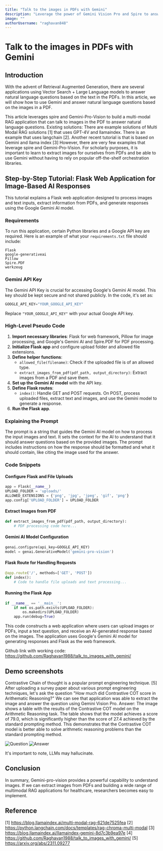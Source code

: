 ```yaml
---
title: "Talk to the images in PDFs with Gemini"
description: "Leverage the power of Gemini Vision Pro and Spire to answer natural language questions based on images in PDFs"
image: ""
authorUsername: "raghavan848"
---
```


# Talk to the images in PDFs with Gemini

## Introduction
With the advent of Retrieval Augmented Generation, there are several applications using Vector Search + Large Language models to answer natural language questions based on the text in the PDFs. In this article, we will show how to use Gemini and answer natural language questions based on the images in a PDF.

This article leverages spire and Gemini-Pro-Vision to build a multi-modal RAG application that can talk to images in the PDF to answer natural language questions.
Existing solutions:
There are example solutions of Multi Modal RAG solutions [1] that uses GPT-4V  and llamaindex. There is an example that uses langchain [2]. Another recent tutorial is that is based on Gemini and llama index [3] However, there are very few examples that leverage spire and Gemini-Pro-Vision. For scholarly purposes, it is important to learn to extract images for ourselves from PDFs and be able to use Gemini without having to rely on popular off-the-shelf orchestration libraries.


## Step-by-Step Tutorial: Flask Web Application for Image-Based AI Responses

This tutorial explains a Flask web application designed to process images and text inputs, extract information from PDFs, and generate responses using the Google Gemini AI model.

### Requirements
To run this application, certain Python libraries and a Google API key are required. Here is an example of what your `requirements.txt` file should include:

```
Flask
google-generativeai
Pillow
Spire.PDF
werkzeug
```

### Gemini API Key
The Gemini API Key is crucial for accessing Google's Gemini AI model. This key should be kept secure and not shared publicly. In the code, it's set as:

```python
GOOGLE_API_KEY="YOUR_GOOGLE_API_KEY"
```

Replace `"YOUR_GOOGLE_API_KEY"` with your actual Google API key.

### High-Level Pseudo Code
1. **Import necessary libraries**: Flask for web framework, Pillow for image processing, and Google's Gemini AI and Spire.PDF for PDF processing.
2. **Initialize Flask app** and configure upload folder and allowed file extensions.
3. **Define helper functions**:
   - `allowed_file(filename)`: Check if the uploaded file is of an allowed type.
   - `extract_images_from_pdf(pdf_path, output_directory)`: Extract images from a PDF and save them.
4. **Set up the Gemini AI model** with the API key.
5. **Define Flask routes**:
   - `index()`: Handle GET and POST requests. On POST, process uploaded files, extract text and images, and use the Gemini model to generate a response.
6. **Run the Flask app**.

### Explaining the Prompt
The prompt is a string that guides the Gemini AI model on how to process the input images and text. It sets the context for the AI to understand that it should answer questions based on the provided images. The prompt includes instructions on how the response should be formatted and what it should contain, like citing the image used for the answer.

### Code Snippets

#### Configure Flask and File Uploads
```python
app = Flask(__name__)
UPLOAD_FOLDER = 'uploads/'
ALLOWED_EXTENSIONS = {'png', 'jpg', 'jpeg', 'gif', 'png'}
app.config['UPLOAD_FOLDER'] = UPLOAD_FOLDER
```

#### Extract Images from PDF
```python
def extract_images_from_pdf(pdf_path, output_directory):
    # PDF processing code here...
```

#### Gemini AI Model Configuration
```python
genai.configure(api_key=GOOGLE_API_KEY)
model = genai.GenerativeModel('gemini-pro-vision')
```

#### Flask Route for Handling Requests
```python
@app.route('/', methods=['GET', 'POST'])
def index():
    # Code to handle file uploads and text processing...
```

#### Running the Flask App
```python
if __name__ == '__main__':
    if not os.path.exists(UPLOAD_FOLDER):
        os.makedirs(UPLOAD_FOLDER)
    app.run(debug=True)
```

This code constructs a web application where users can upload images or PDFs, input a text question, and receive an AI-generated response based on the images. The application uses Google's Gemini AI model for generating responses and Flask as the web framework.

Github link with working code: https://github.com/Raghavan1988/talk_to_images_with_gemini/

## Demo screenshots
Contrastive Chain of thought is a popular prompt engineering technique. [5] After uploading a survey paper about various prompt engineering techniques, let's ask the question "How much did Contrastive COT score in Arithematic Reasoning?"
We can see that application was able to extract the image and answer the question using Gemini Vision Pro.
Answer:  The image shows a table with the results of the Contrastive COT model on the Arithmetic Reasoning task. The table shows that the model achieves a score of 79.0, which is significantly higher than the score of 27.4 achieved by the standard prompting method. This demonstrates that the Contrastive COT model is better able to solve arithmetic reasoning problems than the standard prompting method.

![Question](https://freeimage.host/i/JRdxrxt "Optional Title")
![Answer](https://freeimage.host/i/JRdxUbI "Optional Title")

It's important to note, LLMs may hallucinate.

## Conclusion
In summary, Gemini-pro-vision provides a powerful capability to understand images. If we can extract images from PDFs and building a wide range of multimodal RAG applications for healthcare, researchers becomes easy to implement.


## Reference
[1] https://blog.llamaindex.ai/multi-modal-rag-621de7525fea
[2] https://python.langchain.com/docs/templates/rag-chroma-multi-modal
[3] https://blog.llamaindex.ai/llamaindex-gemini-8d7c3b9ea97e
[4] https://github.com/Raghavan1988/talk_to_images_with_gemini/
[5] https://arxiv.org/abs/2311.09277

